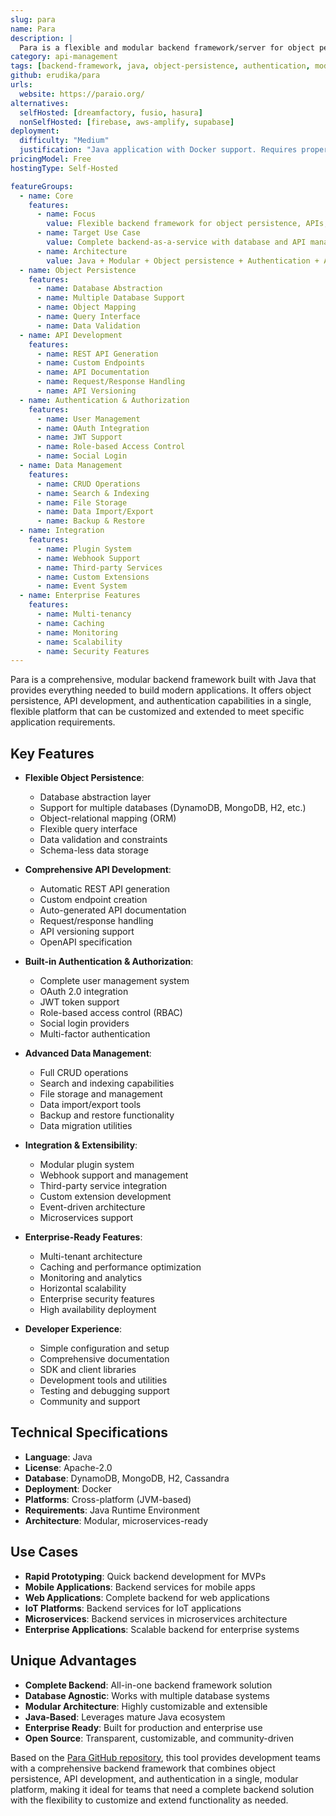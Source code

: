 ```yaml
---
slug: para
name: Para
description: |
  Para is a flexible and modular backend framework/server for object persistence, API development and authentication. Built with Java, it provides a comprehensive backend-as-a-service platform with built-in database management, user authentication, and API generation capabilities.
category: api-management
tags: [backend-framework, java, object-persistence, authentication, modular]
github: erudika/para
urls:
  website: https://paraio.org/
alternatives:
  selfHosted: [dreamfactory, fusio, hasura]
  nonSelfHosted: [firebase, aws-amplify, supabase]
deployment:
  difficulty: "Medium"
  justification: "Java application with Docker support. Requires proper setup and configuration but provides comprehensive backend framework capabilities."
pricingModel: Free
hostingType: Self-Hosted

featureGroups:
  - name: Core
    features:
      - name: Focus
        value: Flexible backend framework for object persistence, APIs, and authentication
      - name: Target Use Case
        value: Complete backend-as-a-service with database and API management
      - name: Architecture
        value: Java + Modular + Object persistence + Authentication + API framework
  - name: Object Persistence
    features:
      - name: Database Abstraction
      - name: Multiple Database Support
      - name: Object Mapping
      - name: Query Interface
      - name: Data Validation
  - name: API Development
    features:
      - name: REST API Generation
      - name: Custom Endpoints
      - name: API Documentation
      - name: Request/Response Handling
      - name: API Versioning
  - name: Authentication & Authorization
    features:
      - name: User Management
      - name: OAuth Integration
      - name: JWT Support
      - name: Role-based Access Control
      - name: Social Login
  - name: Data Management
    features:
      - name: CRUD Operations
      - name: Search & Indexing
      - name: File Storage
      - name: Data Import/Export
      - name: Backup & Restore
  - name: Integration
    features:
      - name: Plugin System
      - name: Webhook Support
      - name: Third-party Services
      - name: Custom Extensions
      - name: Event System
  - name: Enterprise Features
    features:
      - name: Multi-tenancy
      - name: Caching
      - name: Monitoring
      - name: Scalability
      - name: Security Features
---
```


Para is a comprehensive, modular backend framework built with Java that provides everything needed to build modern applications. It offers object persistence, API development, and authentication capabilities in a single, flexible platform that can be customized and extended to meet specific application requirements.

## Key Features

- **Flexible Object Persistence**:

  - Database abstraction layer
  - Support for multiple databases (DynamoDB, MongoDB, H2, etc.)
  - Object-relational mapping (ORM)
  - Flexible query interface
  - Data validation and constraints
  - Schema-less data storage

- **Comprehensive API Development**:

  - Automatic REST API generation
  - Custom endpoint creation
  - Auto-generated API documentation
  - Request/response handling
  - API versioning support
  - OpenAPI specification

- **Built-in Authentication & Authorization**:

  - Complete user management system
  - OAuth 2.0 integration
  - JWT token support
  - Role-based access control (RBAC)
  - Social login providers
  - Multi-factor authentication

- **Advanced Data Management**:

  - Full CRUD operations
  - Search and indexing capabilities
  - File storage and management
  - Data import/export tools
  - Backup and restore functionality
  - Data migration utilities

- **Integration & Extensibility**:

  - Modular plugin system
  - Webhook support and management
  - Third-party service integration
  - Custom extension development
  - Event-driven architecture
  - Microservices support

- **Enterprise-Ready Features**:

  - Multi-tenant architecture
  - Caching and performance optimization
  - Monitoring and analytics
  - Horizontal scalability
  - Enterprise security features
  - High availability deployment

- **Developer Experience**:
  - Simple configuration and setup
  - Comprehensive documentation
  - SDK and client libraries
  - Development tools and utilities
  - Testing and debugging support
  - Community and support

## Technical Specifications

- **Language**: Java
- **License**: Apache-2.0
- **Database**: DynamoDB, MongoDB, H2, Cassandra
- **Deployment**: Docker
- **Platforms**: Cross-platform (JVM-based)
- **Requirements**: Java Runtime Environment
- **Architecture**: Modular, microservices-ready

## Use Cases

- **Rapid Prototyping**: Quick backend development for MVPs
- **Mobile Applications**: Backend services for mobile apps
- **Web Applications**: Complete backend for web applications
- **IoT Platforms**: Backend services for IoT applications
- **Microservices**: Backend services in microservices architecture
- **Enterprise Applications**: Scalable backend for enterprise systems

## Unique Advantages

- **Complete Backend**: All-in-one backend framework solution
- **Database Agnostic**: Works with multiple database systems
- **Modular Architecture**: Highly customizable and extensible
- **Java-Based**: Leverages mature Java ecosystem
- **Enterprise Ready**: Built for production and enterprise use
- **Open Source**: Transparent, customizable, and community-driven

Based on the [Para GitHub repository](https://github.com/erudika/para), this tool provides development teams with a comprehensive backend framework that combines object persistence, API development, and authentication in a single, modular platform, making it ideal for teams that need a complete backend solution with the flexibility to customize and extend functionality as needed.
